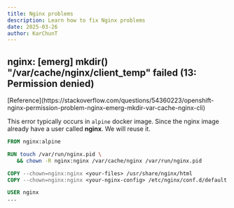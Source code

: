 ```yaml
---
title: Nginx problems
description: Learn how to fix Nginx problems
date: 2025-03-26
author: KarChunT
---
```


## nginx: [emerg] mkdir() "/var/cache/nginx/client_temp" failed (13: Permission denied)

<Callout title="More Information">
  [Reference](https://stackoverflow.com/questions/54360223/openshift-nginx-permission-problem-nginx-emerg-mkdir-var-cache-nginx-cli)
</Callout>

This error typically occurs in `alpine` docker image. Since the nginx image already have a user called **nginx**. We will reuse it.

```dockerfile title="Dockerfile"
FROM nginx:alpine

RUN touch /var/run/nginx.pid \
   && chown -R nginx:nginx /var/cache/nginx /var/run/nginx.pid

COPY --chown=nginx:nginx <your-files> /usr/share/nginx/html
COPY --chown=nginx:nginx <your-nginx-config> /etc/nginx/conf.d/default.conf

USER nginx
...
```
